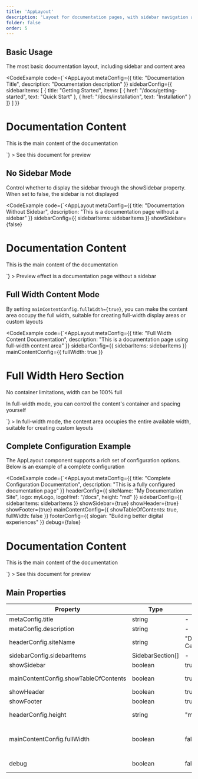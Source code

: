 ```yaml
---
title: 'AppLayout'
description: 'Layout for documentation pages, with sidebar navigation and table of contents, supporting various configuration options'
folder: false
order: 5
---
```



## Basic Usage

The most basic documentation layout, including sidebar and content area

<CodeExample
  code={`<AppLayout
  metaConfig={{
    title: "Documentation Title",
    description: "Documentation description"
  }}
  sidebarConfig={{
    sidebarItems: [
      { title: "Getting Started", items: [
        { href: "/docs/getting-started", text: "Quick Start" },
        { href: "/docs/installation", text: "Installation" }
      ]}
    ]
  }}
>
  <h1>Documentation Content</h1>
  <p>This is the main content of the documentation</p>
</AppLayout>`}
>
  See this document for preview
</CodeExample>

## No Sidebar Mode

Control whether to display the sidebar through the showSidebar property. When set to false, the sidebar is not displayed

<CodeExample
  code={`<AppLayout
  metaConfig={{
    title: "Documentation Without Sidebar",
    description: "This is a documentation page without a sidebar"
  }}
  sidebarConfig={{
    sidebarItems: sidebarItems
  }}
  showSidebar={false}
>
  <h1>Documentation Content</h1>
  <p>This is the main content of the documentation</p>
</AppLayout>`}
>
  Preview effect is a documentation page without a sidebar
</CodeExample>

## Full Width Content Mode

By setting `mainContentConfig.fullWidth={true}`, you can make the content area occupy the full width, suitable for creating full-width display areas or custom layouts

<CodeExample
  code={`<AppLayout
  metaConfig={{
    title: "Full Width Content Documentation",
    description: "This is a documentation page using full-width content area"
  }}
  sidebarConfig={{
    sidebarItems: sidebarItems
  }}
  mainContentConfig={{
    fullWidth: true
  }}
>
  <!-- Full width Hero section -->
  <div class="cosy:bg-primary cosy:text-white cosy:p-10 cosy:text-center">
    <h1 class="cosy:text-3xl">Full Width Hero Section</h1>
    <p class="cosy:mt-4">No container limitations, width can be 100% full</p>
  </div>
  
  <!-- Custom container section -->
  <div class="cosy:container cosy:mx-auto cosy:p-6">
    <p>In full-width mode, you can control the content's container and spacing yourself</p>
  </div>
</AppLayout>`}
>
  In full-width mode, the content area occupies the entire available width, suitable for creating custom layouts
</CodeExample>

## Complete Configuration Example

The AppLayout component supports a rich set of configuration options. Below is an example of a complete configuration

<CodeExample
  code={`<AppLayout
  metaConfig={{
    title: "Complete Configuration Documentation",
    description: "This is a fully configured documentation page"
  }}
  headerConfig={{
    siteName: "My Documentation Site",
    logo: myLogo,
    logoHref: "/docs",
    height: "md"
  }}
  sidebarConfig={{
    sidebarItems: sidebarItems
  }}
  showSidebar={true}
  showHeader={true}
  showFooter={true}
  mainContentConfig={{
    showTableOfContents: true,
    fullWidth: false
  }}
  footerConfig={{
    slogan: "Building better digital experiences"
  }}
  debug={false}
>
  <h1>Documentation Content</h1>
  <p>This is the main content of the documentation</p>
</AppLayout>`}
>
  See this document for preview
</CodeExample>

## Main Properties

| Property | Type | Default | Description |
| --- | --- | --- | --- |
| metaConfig.title | string | - | Page title (required) |
| metaConfig.description | string | - | Page description |
| headerConfig.siteName | string | "Documentation Center" | Website name |
| sidebarConfig.sidebarItems | SidebarSection[] | - | Sidebar items (required) |
| showSidebar | boolean | true | Whether to display the sidebar |
| mainContentConfig.showTableOfContents | boolean | true | Whether to display the table of contents |
| showHeader | boolean | true | Whether to display the header |
| showFooter | boolean | true | Whether to display the footer |
| headerConfig.height | string | "md" | Header height, options: '3xs'/'2xs'/'xs'/'sm'/'md'/'lg'/'xl' |
| mainContentConfig.fullWidth | boolean | false | Whether the content area takes up the full width, when set to true, users can control the content layout themselves |
| debug | boolean | false | Debug mode, showing borders for each section | 
